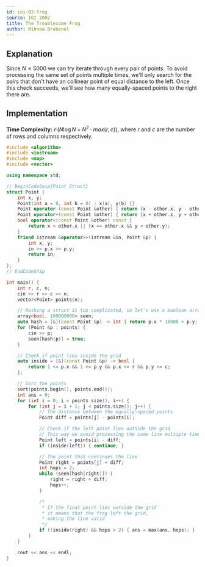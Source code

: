 ```yaml
---
id: ioi-02-frog
source: IOI 2002
title: The Troublesome Frog
author: Mihnea Brebenel
---
```


## Explanation

Since $N \le 5000$ we can try iterate through every pair of points.
To avoid processing the same set of points multiple times, we'll only
search for the pairs that don't have an collinear point of equal distance to the left.
Once this check succeeds, we'll see how many equally-spaced points to the right there are.

## Implementation

**Time Complexity:** $\mathcal{O}(N \log N + N^2 \cdot max(r, c))$, where $r$ and $c$ are the number of rows and columns respectively.

<LanguageSection>
<CPPSection>

```cpp
#include <algorithm>
#include <iostream>
#include <map>
#include <vector>

using namespace std;

// BeginCodeSnip{Point Struct}
struct Point {
	int x, y;
	Point(int a = 0, int b = 0) : x(a), y(b) {}
	Point operator-(const Point &other) { return {x - other.x, y - other.y}; }
	Point operator+(const Point &other) { return {x + other.x, y + other.y}; }
	bool operator<(const Point &other) const {
		return x < other.x || (x == other.x && y < other.y);
	}
	friend istream &operator>>(istream &in, Point &p) {
		int x, y;
		in >> p.x >> p.y;
		return in;
	}
};
// EndCodeSnip

int main() {
	int r, c, n;
	cin >> r >> c >> n;
	vector<Point> points(n);

	// Hashing a struct is too complicated, so let's use a boolean array
	array<bool, 100000000> seen;
	auto hash = [&](const Point &p) -> int { return p.x * 10000 + p.y; };
	for (Point &p : points) {
		cin >> p;
		seen[hash(p)] = true;
	}

	// Check if point lies inside the grid
	auto inside = [&](const Point &p) -> bool {
		return 1 <= p.x && 1 <= p.y && p.x <= r && p.y <= c;
	};

	// Sort the points
	sort(points.begin(), points.end());
	int ans = 0;
	for (int i = 0; i < points.size(); i++) {
		for (int j = i + 1; j < points.size(); j++) {
			// The distance between the equally-spaced points
			Point diff = points[j] - points[i];

			// Check if the left point lies outside the grid
			// This way we avoid processing the same line multiple times
			Point left = points[i] - diff;
			if (inside(left)) { continue; }

			// The point that continues the line
			Point right = points[j] + diff;
			int hops = 2;
			while (seen[hash(right)]) {
				right = right + diff;
				hops++;
			}

			/*
			 * If the final point lies outside the grid
			 * it means that the frog left the grid,
			 * making the line valid
			 */
			if (!inside(right) && hops > 2) { ans = max(ans, hops); }
		}
	}

	cout << ans << endl;
}
```

</CPPSection>
</LanguageSection>
